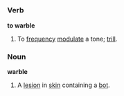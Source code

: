 =={{en}}==
===Verb===
'''to warble'''
#To [[frequency]] [[modulate]] a tone; [[trill]].
===Noun===
'''warble'''
#A [[lesion]] in [[skin]] containing a [[bot]].